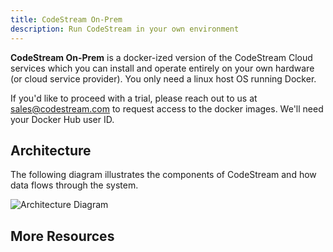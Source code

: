 ```yaml
---
title: CodeStream On-Prem
description: Run CodeStream in your own environment
---
```



**CodeStream On-Prem** is a docker-ized version of the CodeStream Cloud services
which you can install and operate entirely on your own hardware (or cloud
service provider). You only need a linux host OS running Docker.

If you'd like to proceed with a trial, please reach out to us at
sales@codestream.com to request access to the docker images. We'll need your
Docker Hub user ID.

## Architecture

The following diagram illustrates the components of CodeStream and how data
flows through the system.

![Architecture Diagram](assets/images/codestream-onprem-arch.png)


## More Resources

<DocsetMenu />
